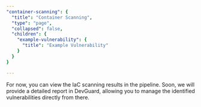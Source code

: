 ```yaml
---
"container-scanning": {
  "title": "Container Scanning",
  "type": "page",
  "collapsed": false,
  "children": {
    "example-vulnerability": {
      "title": "Example Vulnerability"
    }
  }
}

---
```




<Callout type="warning" emoji="ℹ️">
    For now, you can view the IaC scanning results in the pipeline. Soon, we will provide a detailed report in DevGuard, allowing you to manage the identified vulnerabilities directly from there.
</Callout>

